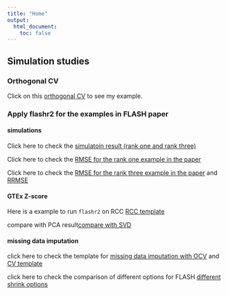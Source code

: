 ```yaml
---
title: "Home"
output:
  html_document:
    toc: false
---
```


## Simulation studies

### Orthogonal CV

Click on this [orthogonal CV](miss_position.html) to see my example.

### Apply flashr2 for the examples in FLASH paper

#### simulations

Click here to check the [simulatoin result (rank one and rank three)](applyflahr2onsimulations.html)

Click here to check the [RMSE for the rank one example in the paper](MSErank1sim.html)

Click here to check the [RMSE for the rank three example in the paper](simulation3.html) and [RRMSE](MSErank3sim.html)

#### GTEx Z-score

Here is a example to run `flashr2` on RCC [RCC template](GTEXzscoreTemplate.html)

compare with PCA result[compare with SVD](PCAresult.html)

#### missing data imputation

click here to check the template for [missing data imputation with OCV](templateforOCV.html) and [CV template](CVtemplate.html)

click here to check the comparison of different options for FLASH [different shrink options](compareOptionsOCV.html)

